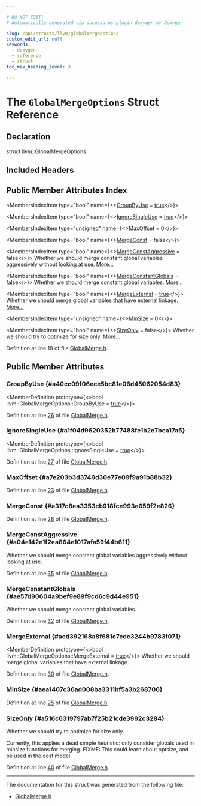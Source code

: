 ```yaml
---

# DO NOT EDIT!
# Automatically generated via docusaurus-plugin-doxygen by Doxygen.

slug: /api/structs/llvm/globalmergeoptions
custom_edit_url: null
keywords:
  - doxygen
  - reference
  - struct
toc_max_heading_level: 3

---
```





# The `GlobalMergeOptions` Struct Reference

<DoxygenPage pluginConfig={pluginConfig}>



## Declaration

<CodeBlock>struct llvm::GlobalMergeOptions</CodeBlock>

## Included Headers

<IncludesList>
<IncludesListItem
  filePath="llvm/CodeGen/GlobalMerge.h"
  permalink="/docs/api/files/include/include/llvm/include/llvm/codegen/globalmerge-h"
  isLocal="true" />
</IncludesList>

## Public Member Attributes Index

<MembersIndex>

<MembersIndexItem
  type="bool"
  name={<><a href="#a40cc09f06ece5bc81e06d45062054d83">GroupByUse</a> = <a href="/docs/api/files/lib/lib/analysis/basicaliasanalysis-cpp/#af6d5cafbdfc5313e65d990120021a3ec">true</a></>}>
</MembersIndexItem>

<MembersIndexItem
  type="bool"
  name={<><a href="#a1f04d9620352b77488fe1b2e7bea17a5">IgnoreSingleUse</a> = <a href="/docs/api/files/lib/lib/analysis/basicaliasanalysis-cpp/#af6d5cafbdfc5313e65d990120021a3ec">true</a></>}>
</MembersIndexItem>

<MembersIndexItem
  type="unsigned"
  name={<><a href="#a7e203b3d3749d30e77e09f9a91b88b32">MaxOffset</a> = 0</>}>
</MembersIndexItem>

<MembersIndexItem
  type="bool"
  name={<><a href="#a317c8ea3353cb918fce993e659f2e826">MergeConst</a> = false</>}>
</MembersIndexItem>

<MembersIndexItem
  type="bool"
  name={<><a href="#a04e142e1f2ea864e1017afa59f44b611">MergeConstAggressive</a> = false</>}>
Whether we should merge constant global variables aggressively without looking at use. <a href="#a04e142e1f2ea864e1017afa59f44b611">More...</a>
</MembersIndexItem>

<MembersIndexItem
  type="bool"
  name={<><a href="#ae57d90604a9bef9e89f9cd6c9d44e951">MergeConstantGlobals</a> = false</>}>
Whether we should merge constant global variables. <a href="#ae57d90604a9bef9e89f9cd6c9d44e951">More...</a>
</MembersIndexItem>

<MembersIndexItem
  type="bool"
  name={<><a href="#acd392168a8f681c7cdc3244b9783f071">MergeExternal</a> = <a href="/docs/api/files/lib/lib/analysis/basicaliasanalysis-cpp/#af6d5cafbdfc5313e65d990120021a3ec">true</a></>}>
Whether we should merge global variables that have external linkage. <a href="#acd392168a8f681c7cdc3244b9783f071">More...</a>
</MembersIndexItem>

<MembersIndexItem
  type="unsigned"
  name={<><a href="#aea1407c36ad008ba3311bf5a3b268706">MinSize</a> = 0</>}>
</MembersIndexItem>

<MembersIndexItem
  type="bool"
  name={<><a href="#a516c6319797ab7f25b21cde3992c3284">SizeOnly</a> = false</>}>
Whether we should try to optimize for size only. <a href="#a516c6319797ab7f25b21cde3992c3284">More...</a>
</MembersIndexItem>

</MembersIndex>


Definition at line 18 of file <a href="/docs/api/files/include/include/llvm/include/llvm/codegen/globalmerge-h">GlobalMerge.h</a>.

<SectionDefinition>

## Public Member Attributes

### GroupByUse {#a40cc09f06ece5bc81e06d45062054d83}

<MemberDefinition
  prototype={<>bool llvm::GlobalMergeOptions::GroupByUse = <a href="/docs/api/files/lib/lib/analysis/basicaliasanalysis-cpp/#af6d5cafbdfc5313e65d990120021a3ec">true</a></>}>

Definition at line <a href="/docs/api/files/include/include/llvm/include/llvm/codegen/globalmerge-h/#l00026">26</a> of file <a href="/docs/api/files/include/include/llvm/include/llvm/codegen/globalmerge-h">GlobalMerge.h</a>.
</MemberDefinition>

### IgnoreSingleUse {#a1f04d9620352b77488fe1b2e7bea17a5}

<MemberDefinition
  prototype={<>bool llvm::GlobalMergeOptions::IgnoreSingleUse = <a href="/docs/api/files/lib/lib/analysis/basicaliasanalysis-cpp/#af6d5cafbdfc5313e65d990120021a3ec">true</a></>}>

Definition at line <a href="/docs/api/files/include/include/llvm/include/llvm/codegen/globalmerge-h/#l00027">27</a> of file <a href="/docs/api/files/include/include/llvm/include/llvm/codegen/globalmerge-h">GlobalMerge.h</a>.
</MemberDefinition>

### MaxOffset {#a7e203b3d3749d30e77e09f9a91b88b32}

<MemberDefinition
  prototype="unsigned llvm::GlobalMergeOptions::MaxOffset = 0">

Definition at line <a href="/docs/api/files/include/include/llvm/include/llvm/codegen/globalmerge-h/#l00023">23</a> of file <a href="/docs/api/files/include/include/llvm/include/llvm/codegen/globalmerge-h">GlobalMerge.h</a>.
</MemberDefinition>

### MergeConst {#a317c8ea3353cb918fce993e659f2e826}

<MemberDefinition
  prototype="bool llvm::GlobalMergeOptions::MergeConst = false">

Definition at line <a href="/docs/api/files/include/include/llvm/include/llvm/codegen/globalmerge-h/#l00028">28</a> of file <a href="/docs/api/files/include/include/llvm/include/llvm/codegen/globalmerge-h">GlobalMerge.h</a>.
</MemberDefinition>

### MergeConstAggressive {#a04e142e1f2ea864e1017afa59f44b611}

<MemberDefinition
  prototype="bool llvm::GlobalMergeOptions::MergeConstAggressive = false">
Whether we should merge constant global variables aggressively without looking at use.

Definition at line <a href="/docs/api/files/include/include/llvm/include/llvm/codegen/globalmerge-h/#l00035">35</a> of file <a href="/docs/api/files/include/include/llvm/include/llvm/codegen/globalmerge-h">GlobalMerge.h</a>.
</MemberDefinition>

### MergeConstantGlobals {#ae57d90604a9bef9e89f9cd6c9d44e951}

<MemberDefinition
  prototype="bool llvm::GlobalMergeOptions::MergeConstantGlobals = false">
Whether we should merge constant global variables.

Definition at line <a href="/docs/api/files/include/include/llvm/include/llvm/codegen/globalmerge-h/#l00032">32</a> of file <a href="/docs/api/files/include/include/llvm/include/llvm/codegen/globalmerge-h">GlobalMerge.h</a>.
</MemberDefinition>

### MergeExternal {#acd392168a8f681c7cdc3244b9783f071}

<MemberDefinition
  prototype={<>bool llvm::GlobalMergeOptions::MergeExternal = <a href="/docs/api/files/lib/lib/analysis/basicaliasanalysis-cpp/#af6d5cafbdfc5313e65d990120021a3ec">true</a></>}>
Whether we should merge global variables that have external linkage.

Definition at line <a href="/docs/api/files/include/include/llvm/include/llvm/codegen/globalmerge-h/#l00030">30</a> of file <a href="/docs/api/files/include/include/llvm/include/llvm/codegen/globalmerge-h">GlobalMerge.h</a>.
</MemberDefinition>

### MinSize {#aea1407c36ad008ba3311bf5a3b268706}

<MemberDefinition
  prototype="unsigned llvm::GlobalMergeOptions::MinSize = 0">

Definition at line <a href="/docs/api/files/include/include/llvm/include/llvm/codegen/globalmerge-h/#l00025">25</a> of file <a href="/docs/api/files/include/include/llvm/include/llvm/codegen/globalmerge-h">GlobalMerge.h</a>.
</MemberDefinition>

### SizeOnly {#a516c6319797ab7f25b21cde3992c3284}

<MemberDefinition
  prototype="bool llvm::GlobalMergeOptions::SizeOnly = false">
Whether we should try to optimize for size only.

Currently, this applies a dead simple heuristic: only consider globals used in minsize functions for merging. FIXME: This could learn about optsize, and be used in the cost model.

Definition at line <a href="/docs/api/files/include/include/llvm/include/llvm/codegen/globalmerge-h/#l00040">40</a> of file <a href="/docs/api/files/include/include/llvm/include/llvm/codegen/globalmerge-h">GlobalMerge.h</a>.
</MemberDefinition>

</SectionDefinition>

<hr/>

The documentation for this struct was generated from the following file:

<ul>
<li><a href="/docs/api/files/include/include/llvm/include/llvm/codegen/globalmerge-h">GlobalMerge.h</a></li>
</ul>

</DoxygenPage>
